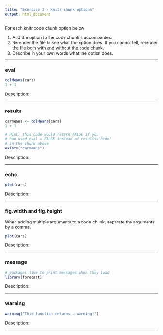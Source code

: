 ```yaml
---
title: "Exercise 3 - Knitr chunk options"
output: html_document
---
```


For each knitr code chunk option below

1. Add the option to the code chunk it accompanies.
2. Rerender the file to see what the option does. If you cannot tell, rerender the file both with and without the code chunk.
3. Describe in your own words what the option does.

***

### eval

```r
colMeans(cars)
1 + 1
```
Description:

***

### results

```r
carmeans <- colMeans(cars)
1 + 1
```

```r
# Hint: this code would return FALSE if you 
# had used eval = FALSE instead of results='hide' 
# in the chunk above
exists("carmeans")
```
Description:

***

###  echo

```r
plot(cars)
```
Description:

***

### fig.width and fig.height

When adding multiple arguments to a code chunk, separate the arguments by a comma.

```r
plot(cars)
```
Description:

***

### message   

```r
# packages like to print messages when they load
library(forecast)
```
Description:

***

### warning

```r
warning("This function returns a warning!")
```
Description:

***